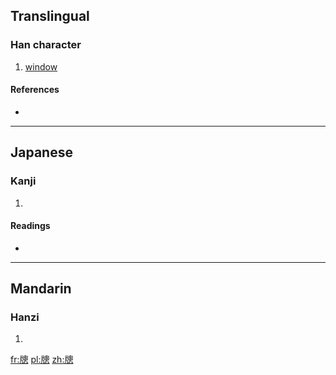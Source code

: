 ==Translingual==

===Han character===
{{Han char|rn=91|rad=片|as=11|sn=15|four=|canj=中中竹田心 (LLHWP), 中弓竹田心 (LNHWP)}}

# [[window]]

====References====
* {{Han ref|kx=0694.110|dkj=19883|dj=1107.190|hdz=32020.070|uh=7255|ud=29269}}

----

==Japanese==

===Kanji===
{{ja-kanji|grade=|rs=片11}}

# {{defn|lang=ja|sort=片11}}

====Readings====
* {{ja-readings|on=[[そう]] (sō)|kun=[[まど]] (mado)}}

----

==Mandarin==

===Hanzi===
{{cmn-hanzi|pin=[[chuāng]] ([[chuang1]])|wg=ch'uang<sup>1</sup>}}

# {{defn|lang=cmn|sort=片11}}

[[fr:牕]]
[[pl:牕]]
[[zh:牕]]